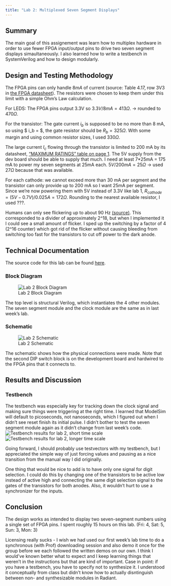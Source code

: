 ```yaml
---
title: "Lab 2: Multiplexed Seven Segment Displays"
---
```

## Summary
The main goal of this assignement was learn how to multiplex hardware in order to use fewer FPGA input/output pins to drive two seven segment displays simaultaneously. I also learned how to write a testbench in SystemVerilog and how to design modularly.

## Design and Testing Methodology

The FPGA pins can only handle $8 mA$ of current (source: Table 4.17, row 3V3 in [the FPGA datasheet](https://hmc-e155.github.io/assets/doc/FPGA-DS-02008-2-0-iCE40-UltraPlus-Family-Data-Sheet.pdf)). The resistors were chosen to keep them under this limit with a simple Ohm's Law calculation.

For LEDS: The FPGA pins output 3.3V so $3.3V/8 mA =  413 \Omega.$ -> rounded to $470 \Omega$.

For the transistor: The gate current $i_b$ is supposed to be no more than 8 mA, so using 
$ i_b = \frac{V_in - 0.7V}{R_b}$, the gate resistor should be $R_b = 325\Omega$. With some margin and using common resistor sizes, I used $330 \Omega$.

The large current $I_c$ flowing through the transistor is limited to 200 mA by its datasheet, ["MAXIMUM RATINGS" table on page 1](https://hmc-e155.github.io/assets/doc/2N3906-D.pdf). The 5V supply from the dev board should be able to supply that much. I need at least 7*25mA = 175 mA to power my seven segments at 25mA each. $5V/ 200 mA = 25 \Omega$ -> used $27 \Omega$ because that was available.

For each cathode: we cannot exceed more than 30 mA per segment and the transistor can only provide up to 200 mA so I want 25mA per segment. Since we're now powering them with 5V instead of 3.3V like lab 1, $R_{cathode} = (5V - 0.7V)/ 0.025 A = 172 \Omega$. Rounding to the nearest available resistor, I used ???.  

Humans can only see flickering up to about 90 Hz [(source)](https://www.ncbi.nlm.nih.gov/pmc/articles/PMC8537539/). This corresponded to a divider of approximately 2^18, but when I implemented it I could see a small amount of flicker. I sped up the switching by a factor of 4 (2^16 counter) which got rid of the flicker without causing bleeding from switching too fast for the transistors to cut off power to the dark anode.

## Technical Documentation

The source code for this lab can be found [here](https://github.com/ellieSundheim/microPs-lab2).

### Block Diagram

![Lab 2 Block Diagram](/labs/lab2/images/block_diagram_lab2.jpg)

The top level is structural Verilog, which instantiates the 4 other modules. The seven segment module and the clock module are the same as in last week's lab. 

### Schematic 

![Lab 2 Schematic](/labs/lab2/images/lab2_schematic.png)

The schematic shows how the physical connections were made. Note that the second DIP switch block is on the development board and hardwired to the FPGA pins that it connects to.

## Results and Discussion 

### Testbench 
The testbench was especially key for tracking down the clock signal and making sure things were triggering at the right time. I learned that ModelSim will default to picoseconds, not nanoseconds, which I figured out when I didn't see reset finish its initial pulse. I didn't bother to test the seven segment module again as it didn't change from last week's code.
![Testbench results for lab 2, short time scale](./images/lab2_short_time_scale.png)
![Testbench results for lab 2, longer time scale](./images/lab2_long_time_scale.png)

Going forward, I should probably use testvectors with my testbench, but I appreciated the simple way of just forcing values and pausing as a nice transition from the manual way I did originally.

One thing that would be nice to add is to have only one signal for digit selection. I could do this by changing one of the transistors to be active low instead of active high and connecting the same digit selection signal to the gates of the transistors for both anodes. Also, it wouldn't hurt to use a synchronizer for the inputs.

## Conclusion
The design works as intended to display two seven-segment numbers using a single set of FPGA pins. I spent roughly 15 hours on this lab. (Fri: 4, Sat: 5, Sun: 3, Mon: 3) 

Licensing really sucks - I wish we had used our first week's lab time to do a synchronous (with Prof) downloading session and also demo it once for the group before we each followed the written demos on our own. I think I would've known better what to expect and I keep learning things that weren't in the instructions but that are kind of important. Case in point: if you have a testbench, you have to specify not to synthesize it. I understood it conceptually from class but didn't know how to actually disntinguish between non- and synthesizable modules in Radiant.